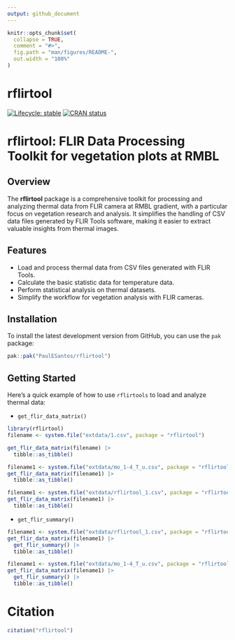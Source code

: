 ```yaml
---
output: github_document
---
```


<!-- README.md is generated from README.Rmd. Please edit that file -->

```r
knitr::opts_chunk$set(
  collapse = TRUE,
  comment = "#>",
  fig.path = "man/figures/README-",
  out.width = "100%"
)
```

# rflirtool

<!-- badges: start -->
[![Lifecycle: stable](https://img.shields.io/badge/lifecycle-stable-green.svg)](https://lifecycle.r-lib.org/articles/stages.html#stable)
[![CRAN status](https://www.r-pkg.org/badges/version/rflirtool)](https://CRAN.R-project.org/package=rflirtool)
<!-- badges: end -->

# rflirtool: FLIR Data Processing Toolkit for vegetation plots at RMBL

## Overview

The **rflirtool** package is a comprehensive toolkit for processing and analyzing thermal data from FLIR camera at RMBL gradient, with a particular focus on vegetation research and analysis. It simplifies the handling of CSV data files generated by FLIR Tools software, making it easier to extract valuable insights from thermal images.

## Features

- Load and process thermal data from CSV files generated with FLIR Tools.
- Calculate the basic statistic data for temperature data.
- Perform statistical analysis on thermal datasets.
- Simplify the workflow for vegetation analysis with FLIR cameras.

## Installation

To install the latest development version from GitHub, you can use the `pak` package:

``` r
pak::pak("PaulESantos/rflirtool")
```


## Getting Started

Here's a quick example of how to use `rflirtools` to load and analyze thermal data:

- `get_flir_data_matrix()` 

```r
library(rflirtool)
filename <- system.file("extdata/1.csv", package = "rflirtool")

get_flir_data_matrix(filename) |> 
  tibble::as_tibble()
```

```r
filename1 <- system.file("extdata/mo_1-4_T_u.csv", package = "rflirtool")
get_flir_data_matrix(filename1) |> 
  tibble::as_tibble()
```


```r
filename1 <- system.file("extdata/rflirtool_1.csv", package = "rflirtool")
get_flir_data_matrix(filename1) |> 
  tibble::as_tibble()
```

- `get_flir_summary()`

```r
filename1 <- system.file("extdata/rflirtool_1.csv", package = "rflirtool")
get_flir_data_matrix(filename1) |> 
  get_flir_summary() |> 
  tibble::as_tibble()
```


```r
filename1 <- system.file("extdata/mo_1-4_T_u.csv", package = "rflirtool")
get_flir_data_matrix(filename1) |> 
  get_flir_summary() |> 
  tibble::as_tibble()
```

# Citation 

```r
citation("rflirtool")
```

